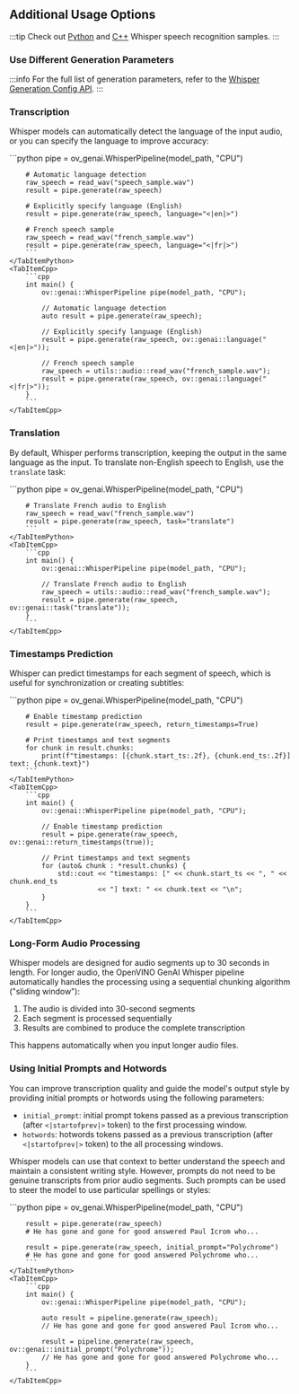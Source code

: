 
## Additional Usage Options

:::tip
Check out [Python](https://github.com/openvinotoolkit/openvino.genai/tree/master/samples/python/whisper_speech_recognition) and [C++](https://github.com/openvinotoolkit/openvino.genai/tree/master/samples/cpp/whisper_speech_recognition) Whisper speech recognition samples.
:::

### Use Different Generation Parameters

<GenerationConfigurationWorkflow />

:::info
For the full list of generation parameters, refer to the [Whisper Generation Config API](https://docs.openvino.ai/2025/api/genai_api/_autosummary/openvino_genai.WhisperGenerationConfig.html).
:::

### Transcription

Whisper models can automatically detect the language of the input audio, or you can specify the language to improve accuracy:

<LanguageTabs>
    <TabItemPython>
        ```python
        pipe = ov_genai.WhisperPipeline(model_path, "CPU")

        # Automatic language detection
        raw_speech = read_wav("speech_sample.wav")
        result = pipe.generate(raw_speech)

        # Explicitly specify language (English)
        result = pipe.generate(raw_speech, language="<|en|>")

        # French speech sample
        raw_speech = read_wav("french_sample.wav")
        result = pipe.generate(raw_speech, language="<|fr|>")
        ```
    </TabItemPython>
    <TabItemCpp>
        ```cpp
        int main() {
            ov::genai::WhisperPipeline pipe(model_path, "CPU");

            // Automatic language detection
            auto result = pipe.generate(raw_speech);

            // Explicitly specify language (English)
            result = pipe.generate(raw_speech, ov::genai::language("<|en|>"));

            // French speech sample
            raw_speech = utils::audio::read_wav("french_sample.wav");
            result = pipe.generate(raw_speech, ov::genai::language("<|fr|>"));
        }
        ```
    </TabItemCpp>
</LanguageTabs>

### Translation

By default, Whisper performs transcription, keeping the output in the same language as the input.
To translate non-English speech to English, use the `translate` task:

<LanguageTabs>
    <TabItemPython>
        ```python
        pipe = ov_genai.WhisperPipeline(model_path, "CPU")

        # Translate French audio to English
        raw_speech = read_wav("french_sample.wav")
        result = pipe.generate(raw_speech, task="translate")
        ```
    </TabItemPython>
    <TabItemCpp>
        ```cpp
        int main() {
            ov::genai::WhisperPipeline pipe(model_path, "CPU");

            // Translate French audio to English
            raw_speech = utils::audio::read_wav("french_sample.wav");
            result = pipe.generate(raw_speech, ov::genai::task("translate"));
        }
        ```
    </TabItemCpp>
</LanguageTabs>

### Timestamps Prediction

Whisper can predict timestamps for each segment of speech, which is useful for synchronization or creating subtitles:

<LanguageTabs>
    <TabItemPython>
        ```python
        pipe = ov_genai.WhisperPipeline(model_path, "CPU")

        # Enable timestamp prediction
        result = pipe.generate(raw_speech, return_timestamps=True)

        # Print timestamps and text segments
        for chunk in result.chunks:
            print(f"timestamps: [{chunk.start_ts:.2f}, {chunk.end_ts:.2f}] text: {chunk.text}")
        ```
    </TabItemPython>
    <TabItemCpp>
        ```cpp
        int main() {
            ov::genai::WhisperPipeline pipe(model_path, "CPU");

            // Enable timestamp prediction
            result = pipe.generate(raw_speech, ov::genai::return_timestamps(true));

            // Print timestamps and text segments
            for (auto& chunk : *result.chunks) {
                std::cout << "timestamps: [" << chunk.start_ts << ", " << chunk.end_ts
                          << "] text: " << chunk.text << "\n";
            }
        }
        ```
    </TabItemCpp>
</LanguageTabs>

### Long-Form Audio Processing

Whisper models are designed for audio segments up to 30 seconds in length.
For longer audio, the OpenVINO GenAI Whisper pipeline automatically handles the processing using a sequential chunking algorithm ("sliding window"):

1. The audio is divided into 30-second segments
2. Each segment is processed sequentially
3. Results are combined to produce the complete transcription

This happens automatically when you input longer audio files.

### Using Initial Prompts and Hotwords

You can improve transcription quality and guide the model's output style by providing initial prompts or hotwords using the following parameters:

- `initial_prompt`: initial prompt tokens passed as a previous transcription (after `<|startofprev|>` token) to the first processing window.
- `hotwords`: hotwords tokens passed as a previous transcription (after `<|startofprev|>` token) to the all processing windows.

Whisper models can use that context to better understand the speech and maintain a consistent writing style.
However, prompts do not need to be genuine transcripts from prior audio segments.
Such prompts can be used to steer the model to use particular spellings or styles:

<LanguageTabs>
    <TabItemPython>
        ```python
        pipe = ov_genai.WhisperPipeline(model_path, "CPU")

        result = pipe.generate(raw_speech)
        # He has gone and gone for good answered Paul Icrom who...

        result = pipe.generate(raw_speech, initial_prompt="Polychrome")
        # He has gone and gone for good answered Polychrome who...
        ```
    </TabItemPython>
    <TabItemCpp>
        ```cpp
        int main() {
            ov::genai::WhisperPipeline pipe(model_path, "CPU");

            auto result = pipeline.generate(raw_speech);
            // He has gone and gone for good answered Paul Icrom who...

            result = pipeline.generate(raw_speech, ov::genai::initial_prompt("Polychrome"));
            // He has gone and gone for good answered Polychrome who...
        }
        ```
    </TabItemCpp>
</LanguageTabs>
